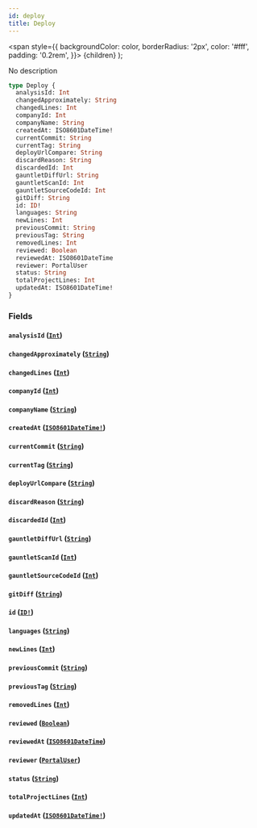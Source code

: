 ```yaml
---
id: deploy
title: Deploy
---
```


<span
style={{
      backgroundColor: color,
      borderRadius: '2px',
      color: '#fff',
      padding: '0.2rem',
    }}>
{children}
</span>
);

No description

```graphql
type Deploy {
  analysisId: Int
  changedApproximately: String
  changedLines: Int
  companyId: Int
  companyName: String
  createdAt: ISO8601DateTime!
  currentCommit: String
  currentTag: String
  deployUrlCompare: String
  discardReason: String
  discardedId: Int
  gauntletDiffUrl: String
  gauntletScanId: Int
  gauntletSourceCodeId: Int
  gitDiff: String
  id: ID!
  languages: String
  newLines: Int
  previousCommit: String
  previousTag: String
  removedLines: Int
  reviewed: Boolean
  reviewedAt: ISO8601DateTime
  reviewer: PortalUser
  status: String
  totalProjectLines: Int
  updatedAt: ISO8601DateTime!
}
```

### Fields

#### `analysisId` ([`Int`](/api/scalars/int))

#### `changedApproximately` ([`String`](/api/scalars/string))

#### `changedLines` ([`Int`](/api/scalars/int))

#### `companyId` ([`Int`](/api/scalars/int))

#### `companyName` ([`String`](/api/scalars/string))

#### `createdAt` ([`ISO8601DateTime!`](/api/scalars/iso-8601-date-time))

#### `currentCommit` ([`String`](/api/scalars/string))

#### `currentTag` ([`String`](/api/scalars/string))

#### `deployUrlCompare` ([`String`](/api/scalars/string))

#### `discardReason` ([`String`](/api/scalars/string))

#### `discardedId` ([`Int`](/api/scalars/int))

#### `gauntletDiffUrl` ([`String`](/api/scalars/string))

#### `gauntletScanId` ([`Int`](/api/scalars/int))

#### `gauntletSourceCodeId` ([`Int`](/api/scalars/int))

#### `gitDiff` ([`String`](/api/scalars/string))

#### `id` ([`ID!`](/api/scalars/id))

#### `languages` ([`String`](/api/scalars/string))

#### `newLines` ([`Int`](/api/scalars/int))

#### `previousCommit` ([`String`](/api/scalars/string))

#### `previousTag` ([`String`](/api/scalars/string))

#### `removedLines` ([`Int`](/api/scalars/int))

#### `reviewed` ([`Boolean`](/api/scalars/boolean))

#### `reviewedAt` ([`ISO8601DateTime`](/api/scalars/iso-8601-date-time))

#### `reviewer` ([`PortalUser`](/api/objects/portal-user))

#### `status` ([`String`](/api/scalars/string))

#### `totalProjectLines` ([`Int`](/api/scalars/int))

#### `updatedAt` ([`ISO8601DateTime!`](/api/scalars/iso-8601-date-time))
